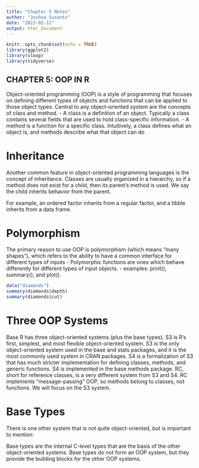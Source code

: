 ```yaml
---
title: "Chapter 5 Notes"
author: "Joshua Susanto"
date: "2023-02-11"
output: html_document
---
```


```r
knitr::opts_chunk$set(echo = TRUE)
library(ggplot2)
library(sloop)
library(tidyverse)
```


## CHAPTER 5: OOP IN R

Object-oriented programming (OOP) is a style of programming that focuses on defining different types of objects and functions that can be applied to those object types. Central to any object-oriented system are the concepts of class and method.
- A class is a definition of an object. Typically a class contains several fields that are used to hold class-specific information.
- A method is a function for a specific class.
Intuitively, a class defines what an object is, and methods describe what
that object can do

# Inheritance
Another common feature in object-oriented programming languages is the concept of inheritance. Classes are usually organized in a hierarchy, so if a method does not exist for a child, then its parent’s method is used. We say the child inherits behavior from the parent.

For example, an ordered factor inherits from a regular factor, and a tibble
inherits from a data frame.


# Polymorphism
The primary reason to use OOP is polymorphism (which means “many shapes”), which refers to the ability to have a common interface for different types of inputs
- Polymorphic functions are ones which behave differently for different types of input objects.
- examples: print(), summary(), and plot().

```r
data("diamonds")
summary(diamonds$depth)
summary(diamonds$cut)
```

# Three OOP Systems
Base R has three object-oriented systems (plus the base types).
S3 is R’s first, simplest, and most flexible object-oriented system. S3 is
the only object-oriented system used in the base and stats packages,
and it is the most commonly used system in CRAN packages.
S4 is a formalization of S3 that has much stricter implementation for
defining classes, methods, and generic functions. S4 is implemented in
the base methods package.
RC, short for reference classes, is a very different system from S3
and S4. RC implements “message-passing” OOP, so methods belong
to classes, not functions.
We will focus on the S3 system.


# Base Types
There is one other system that is not quite object-oriented, but is important to mention:

Base types are the internal C-level types that are the basis of the other object-oriented systems.
Base types do not form an OOP system, but they provide the building
blocks for the other OOP systems.

